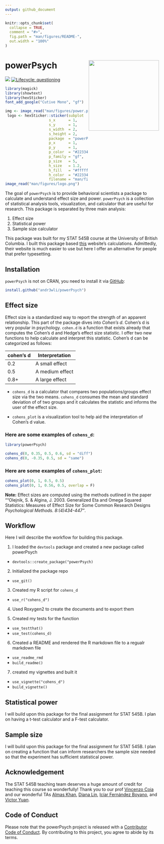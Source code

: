 ```yaml
---
output: github_document
---
```


<!-- README.md is generated from README.Rmd. Please edit that file -->

```r
knitr::opts_chunk$set(
  collapse = TRUE,
  comment = "#>",
  fig.path = "man/figures/README-",
  out.width = "100%"
)
```

# powerPsych <img src="man/figures/logo.png" align="right" height=230/>

<!-- badges: start -->
![](https://img.shields.io/badge/AndrewLi-STAT545-green)
[![Lifecycle: questioning](https://img.shields.io/badge/lifecycle-questioning-blue.svg)](https://www.tidyverse.org/lifecycle/#questioning)
<!-- badges: end -->
```r
library(magick)
library(showtext)
library(hexSticker)
font_add_google("Cutive Mono", "gf")
```


```r
img <- image_read("man/figures/power.png")
 logo <- hexSticker::sticker(subplot  = img,
                    s_x      = 1,
                    s_y      = 1,
                    s_width  = 2,
                    s_height = 2,
                    package  = "powerPsych",
                    p_x      = 1,
                    p_y      = 1,
                    p_color  = "#223344",
                    p_family = "gf",
                    p_size   = 5,
                    h_size   = 1.2,
                    h_fill   = "#ffffff",
                    h_color  = "#223344",
                    filename = "man/figures/logo.png")
image_read("man/figures/logo.png")
```


The goal of `powerPsych` is to provide behavioral scientists a package to calculate and understand effect size and power. `powerPsych` is a collection of statistical analysis tools, visualization, and calculator that are useful for research. This package is separated by three main analysis:

1. Effect size
2. Statistical power
3. Sample size calculator

This package was built for my STAT 545B course at the University of British Columbia. I built this package based [this](https://www.ai-therapy.com) website's calculations. Admittedly, their website is much easier to use but here I offer an alternative for people that prefer typesetting. 

## Installation

`powerPsych` is not on CRAN, you need to install it via [GitHub]():

``` r
install.github("andr3wli/powerPsych")
```

## Effect size

Effect size is a standardized way to report the strength of an apparent relationship. This part of the package dives into *Cohen's d*. Cohen's d is very popular in psychology. `cohen.d` is a function that exists already that computes the Cohen's d and Hedge's effect size statistic. I offer two new functions to help calculate and interpret this statistic. Cohen's d can be categorized as follows:

| cohen's d | Interpretation  |
|-----------|-----------------|
| 0.2       | A small effect  |
| 0.5       | A medium effect |
| 0.8+      | A large effect  |

* `cohens_d` is a calculator that compares two populations/groups effect size via the two means. `cohens_d` consumes the mean and standard deviation of of two groups and it calculates the statistic and informs the user of the effect size. 

* `cohens_plot` is a visualization tool to help aid the interpretation of Cohen's d value.  

### Here are some examples of `cohens_d`:

```r
library(powerPsych)

cohens_d(0, 0.35, 0.5, 0.6, sd = "diff")
cohens_d(0, -0.35, 0.5, sd = "same")

```
### Here are some examples of `cohens_plot`:
```r
cohens_plot(0, 1, 0.5, 0.5)
cohens_plot(0, 1, 0.56, 0.5, overlap = F)
```

**Note:** Effect sizes are computed using the methods outlined in the paper ""Olejnik, S. & Algina, J. 2003. Generalized Eta and Omega Squared Statistics: Measures of Effect Size for Some Common Research Designs *Psychological Methods. 8:(4)434-447"*.

## Workflow
Here I will describe the workflow for building this package.

1. I loaded the `devtools` package and created a new package called powerPsych
* `devtools::create_package("powerPsych)`

2. Initialized the package repo
* `use_git()`

3. Created my R script for `cohens_d`
* `use_r("cohens_d")`

4. Used Roxygen2 to create the documents and to export them

5. Created my tests for the function
* `use_testthat()`
* `use_test(cohens_d)`

6. Created a README and rendered the R markdown file to a regualr markdown file
* `use_readme_rmd`
* `build_readme()`

7. created my vignettes and built it
* `use_vignette("cohens_d")`
* `build_vignette()`

## Statistical power

I will build upon this package for the final assignment for STAT 545B. I plan on having a t-test calculator and a F-test calculator.

## Sample size 

I will build upon this package for the final assignment for STAT 545B. I plan on creating a function that can inform researchers the sample size needed so that the experiment has sufficient statistical power.

## Acknowledgement
The STAT 545B teaching team deserves a huge amount of credit for teaching this course so wonderfully! Thank you to our prof [Vincenzo Coia](https://vincenzocoia.com) and our wonderful TAs [Almas Khan](), [Diana Lin](http://www.birollab.ca/member/dlin), [Icíar Fernández Boyano](), and [Victor Yuan]().

## Code of Conduct

Please note that the powerPsych project is released with a [Contributor Code of Conduct](https://contributor-covenant.org/version/2/0/CODE_OF_CONDUCT.html). By contributing to this project, you agree to abide by its terms.
